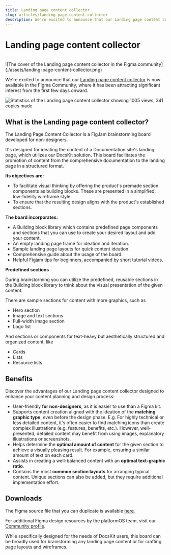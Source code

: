 ```yaml
---
title: Landing page content collector 
slug: articles/landing-page-content-collector
description: We're excited to announce that our Landing page content collector is now available in the Figma Community.
---
```


# Landing page content collector

<br />
![The cover of the Landing page content collector in the Figma community](./assets/landing-page-content-collector.png)

We're excited to announce that our [Landing page content collector](https://www.figma.com/community/file/1293539081924182761) is now available in the Figma Community, where it has been attracting significant interest from the first few days onward.

![Statistics of the Landing page content collector showing 1005 views, 341 copies made](./assets/figma_stats.png)

## What is the Landing page content collector? 

The Landing Page Content Collector is a FigJam brainstorming board developed for non-designers.

It's designed for ideating the content of a Documentation site's landing page, which utilizes our DocsKit solution. This board facilitates the promotion of content from the comprehensive documentation to the landing page in a structured format.

**Its objectives are:**

* To facilitate visual thinking by offering the product's premade section components as building blocks. These are presented in a simplified, low-fidelity wireframe style.
* To ensure that the resulting design aligns with the product's established sections.

**The board incorporates:**

* A Building block library which contains predefined page components and sections that you can use to create your desired layout and add your content.
* An empty landing page frame for ideation and iteration.
* Sample landing page layouts for quick content ideation.
* Comprehensive guide about the usage of the board.
* Helpful Figjam tips for beginners, accompanied by short tutorial videos.

**Predefined sections**

During brainstorming you can utilize the predefined, reusable sections in the Building block library to think about the visual presentation of the given content.

There are sample sections for content with more graphics, such as

* Hero section
* Image and text sections
* Full-width image section
* Logo list

And sections or components for text-heavy but aesthetically structured and organized content, like

* Cards
* Lists
* Resource lists

## Benefits

Discover the advantages of our Landing page content collector designed to enhance your content planning and design process:

* User-friendly **for non-designers**, as it is easier to use than a Figma kit.
* Supports content creation aligned with the ideation of the **matching graphic type**, even before the design phase.
E.g. For highly technical or less detailed content, it's often easier to find matching icons than create complex illustrations (e.g. features, benefits, etc.). However, well-presented, detailed content may benefit from using images, explanatory illustrations or screenshots.
* Helps determine the **optimal amount of content** for the given section to achieve a visually pleasing result. For example, ensuring a similar amount of text on each card.
* Assists in creating a well-balanced content with an **optimal text-graphic ratio**.
* Contains the most **common section layouts** for arranging typical content. Unique sections can also be added, but they require additional implementation effort.

## Downloads

The Figma source file that you can duplicate is available [here](https://www.figma.com/community/file/1293539081924182761/pos-docskit-landing-page-content-collector).

For additional Figma design resources by the platformOS team, visit our [Community profile](https://www.figma.com/@platformos).

While specifically designed for the needs of DocsKit users, this board can be broadly used for brainstorming any landing page content or for crafting page layouts and wireframes.
